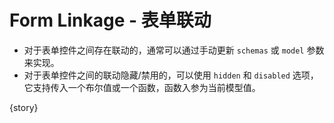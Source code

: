 
<Meta
  title="FluentForm/Advanced"
  component={meta.component}
  decorators={meta.decorators}
  argTypes={meta.argTypes}
  parameters={meta.parameters} />

# Form Linkage - 表单联动

- 对于表单控件之间存在联动的，通常可以通过手动更新 `schemas` 或 `model` 参数来实现。
- 对于表单控件之间的联动隐藏/禁用的，可以使用 `hidden` 和 `disabled` 选项，它支持传入一个布尔值或一个函数，函数入参为当前模型值。

<Canvas withToolbar isExpanded mdxSource={source}>
  <Story name="Form Linkage">{story}</Story>
</Canvas>
